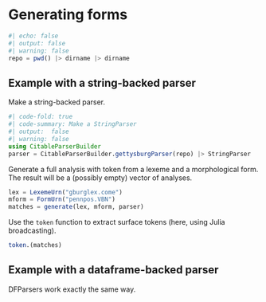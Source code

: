 # Generating forms

```julia
#| echo: false
#| output: false
#| warning: false
repo = pwd() |> dirname |> dirname
```

## Example with a string-backed parser

Make a string-backed parser.

```julia
#| code-fold: true
#| code-summary: Make a StringParser
#| output:  false
#| warning: false
using CitableParserBuilder
parser = CitableParserBuilder.gettysburgParser(repo) |> StringParser

```

Generate a full analysis with token from a lexeme and a morphological form. The result will be a (possibly empty) vector of analyses.

```julia
lex = LexemeUrn("gburglex.come")
mform = FormUrn("pennpos.VBN")
matches = generate(lex, mform, parser)
```


Use the `token` function to extract surface tokens (here, using Julia broadcasting).

```julia
token.(matches)
```

## Example with a dataframe-backed parser

DFParsers work exactly the same way.
